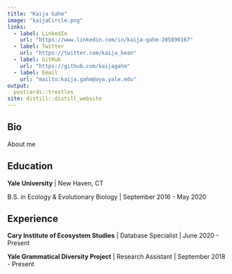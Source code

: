```yaml
---
title: "Kaija Gahm"
image: "kaijaCircle.png"
links:
  - label: LinkedIn
    url: "https://www.linkedin.com/in/kaija-gahm-205890167"
  - label: Twitter
    url: "https://twitter.com/kaija_bean"
  - label: GitHub
    url: "https://github.com/kaijagahm"
  - label: Email
    url: "mailto:kaija.gahm@aya.yale.edu"
output:
  postcards::trestles
site: distill::distill_website
---
```


## Bio

About me

## Education

**Yale University** | New Haven, CT

B.S. in Ecology & Evolutionary Biology | September 2016 - May 2020

## Experience

**Cary Institute of Ecosystem Studies** | Database Specialist | June 2020 - Present

**Yale Grammatical Diversity Project** | Research Assistant | September 2018 - Present
